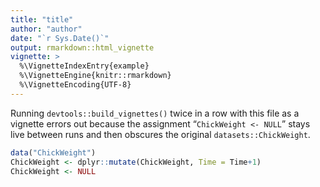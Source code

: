 ```yaml
---
title: "title"
author: "author"
date: "`r Sys.Date()`"
output: rmarkdown::html_vignette
vignette: >
  %\VignetteIndexEntry{example}
  %\VignetteEngine{knitr::rmarkdown}
  %\VignetteEncoding{UTF-8}
---
```


Running `devtools::build_vignettes()` twice in a row with this file as a vignette errors 
out because the assignment "`ChickWeight <- NULL`" stays live between runs and then
obscures the original `datasets::ChickWeight`.

```r
data("ChickWeight")
ChickWeight <- dplyr::mutate(ChickWeight, Time = Time+1)
ChickWeight <- NULL
```

